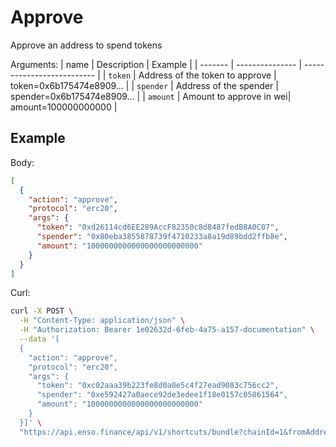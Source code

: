 # Approve

Approve an address to spend tokens

Arguments:
| name | Description | Example |
| ------- | --------------- | -------------------------- |
| `token` | Address of the token to approve | token=0x6b175474e8909... |
| `spender` | Address of the spender | spender=0x6b175474e8909... |
| `amount` | Amount to approve in wei| amount=100000000000 |

## Example

Body:

```json
[
  {
    "action": "approve",
    "protocol": "erc20",
    "args": {
      "token": "0xd26114cd6EE289AccF82350c8d8487fedB8A0C07",
      "spender": "0x80eba3855878739f4710233a8a19d89bdd2ffb8e",
      "amount": "1000000000000000000000000"
    }
  }
]
```

Curl:

```bash copy
curl -X POST \
  -H "Content-Type: application/json" \
  -H "Authorization: Bearer 1e02632d-6feb-4a75-a157-documentation" \
  --data '[
  {
    "action": "approve",
    "protocol": "erc20",
    "args": {
      "token": "0xc02aaa39b223fe8d0a0e5c4f27ead9083c756cc2",
      "spender": "0xe592427a0aece92de3edee1f18e0157c05861564",
      "amount": "1000000000000000000000000"
    }
  }]' \
  "https://api.enso.finance/api/v1/shortcuts/bundle?chainId=1&fromAddress=0xd8da6bf26964af9d7eed9e03e53415d37aa96045&routingStrategy=delegate"
```
